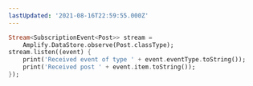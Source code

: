 ```yaml
---
lastUpdated: '2021-08-16T22:59:55.000Z'
---
```

```dart
Stream<SubscriptionEvent<Post>> stream =
    Amplify.DataStore.observe(Post.classType);
stream.listen((event) {
    print('Received event of type ' + event.eventType.toString());
    print('Received post ' + event.item.toString());
});
```
